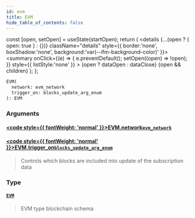 ```yaml
---
id: evm
title: EVM
hide_table_of_contents: false
---
```







  const [open, setOpen] = useState(startOpen);
  return (
    <details {...(open ? { open: true } : {})} className="details" style={{ border:'none', boxShadow:'none', background:'var(--ifm-background-color)' }}>
      <summary
        onClick={(e) => {
          e.preventDefault();
          setOpen((open) => !open);
        }}
        style={{ listStyle:'none' }}
      >
      {open ? dataOpen : dataClose}
      </summary>
      {open && children}
    </details>
  );
};







```graphql
EVM(
  network: evm_network
  trigger_on: blocks_update_arg_enum
): EVM
```




### Arguments

#### [<code style={{ fontWeight: 'normal' }}>EVM.<b>network</b></code>](#)<Bullet />[`evm_network`](/docs/graphql-reference/enums/evm-network) <Badge class="secondary" text="enum"/>
> 
> 

#### [<code style={{ fontWeight: 'normal' }}>EVM.<b>trigger_on</b></code>](#)<Bullet />[`blocks_update_arg_enum`](/docs/graphql-reference/enums/blocks-update-arg-enum) <Badge class="secondary" text="enum"/>
> Controls which blocks are included into update of the subscription data
> 

### Type

#### [`EVM`](/docs/graphql-reference/objects/evm) <Badge class="secondary" text="object"/>
> EVM type blockchain schema
> 



